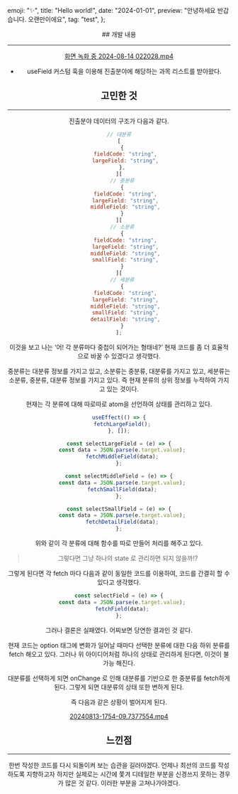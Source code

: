   emoji: "✨",
  title: "Hello world!",
  date: "2024-01-01",
  preview: "안녕하세요 반갑습니다. 오랜만이에요",
  tag: "test",
};

<Header {...meta} />
## 개발 내용

---

[화면 녹화 중 2024-08-14 022028.mp4](https://prod-files-secure.s3.us-west-2.amazonaws.com/2611c896-b1a2-4631-8369-03a1e93c7ca4/d7ae7c14-dac6-4f3c-a06f-5a96c6724e9d/%ED%99%94%EB%A9%B4_%EB%85%B9%ED%99%94_%EC%A4%91_2024-08-14_022028.mp4)

- useField 커스텀 훅을 이용해 진출분야에 해당하는 과목 리스트를 받아왔다.

## 고민한 것

---

진출분야 데이터의 구조가 다음과 같다.

```jsx
// 대분류
[
  {
    fieldCode: "string",
    largeField: "string",
  },
][
  // 중분류
  {
    fieldCode: "string",
    largeField: "string",
    middleField: "string",
  }
][
  // 소분류
  {
    fieldCode: "string",
    largeField: "string",
    middleField: "string",
    smallField: "string",
  }
][
  // 세분류
  {
    fieldCode: "string",
    largeField: "string",
    middleField: "string",
    smallField: "string",
    detailField: "string",
  }
];
```

이것을 보고 나는 ‘어! 각 분류마다 중첩이 되어가는 형태네?’ 현재 코드를 좀 더 효율적으로 바꿀 수 있겠다고 생각했다.

중분류는 대분류 정보를 가지고 있고, 소분류는 중분류, 대분류를 가지고 있고, 세분류는 소분류, 중분류, 대분류 정보를 가지고 있다. 즉 현재 분류의 상위 정보를 누적하여 가지고 있는 것이다.

현재는 각 분류에 대해 따로따로 atom을 선언하여 상태를 관리하고 있다.

```jsx
useEffect(() => {
  fetchLargeField();
}, []);

const selectLargeField = (e) => {
  const data = JSON.parse(e.target.value);
  fetchMiddleField(data);
};

const selectMiddleField = (e) => {
  const data = JSON.parse(e.target.value);
  fetchSmallField(data);
};

const selectSmallField = (e) => {
  const data = JSON.parse(e.target.value);
  fetchDetailField(data);
};
```

위와 같이 각 분류에 대해 함수를 따로 만들어 처리를 해주고 있다.

> 그렇다면 그냥 하나의 state 로 관리하면 되지 않을까!?

그렇게 된다면 각 fetch 마다 다음과 같이 동일한 코드를 이용하여, 코드를 간결히 할 수 있다고 생각했다.

```jsx
const selectField = (e) => {
  const data = JSON.parse(e.target.value);
  fetchField(data);
};
```

그러나 결론은 실패였다. 어찌보면 당연한 결과인 것 같다.

현재 코드는 option 태그에 변화가 일어날 때마다 선택한 분류에 대한 다음 하위 분류를 fetch 해오고 있다. 그러나 위 아이디어처럼 하나의 상태로 관리하게 된다면, 이것이 불가능 해진다.

대분류를 선택하게 되면 onChange 로 인해 대분류를 기반으로 한 중분류를 fetch하게 된다. 그렇게 되면 대분류의 상태 또한 변하게 된다.

즉 다음과 같은 상황이 벌어지게 된다.

[20240813-1754-09.7377554.mp4](https://prod-files-secure.s3.us-west-2.amazonaws.com/2611c896-b1a2-4631-8369-03a1e93c7ca4/099f6781-6928-4f5a-af21-ea049534d30e/20240813-1754-09.7377554.mp4)

## 느낀점

---

한번 작성한 코드를 다시 되돌이켜 보는 습관을 길러야겠다. 언제나 최선의 코드를 작성하도록 지향하고자 하지만 실제로는 시간에 쫓겨 디테일한 부분을 신경쓰지 못하는 경우가 많은 것 같다. 이러한 부분을 고쳐나가야겠다.

<Footer />
